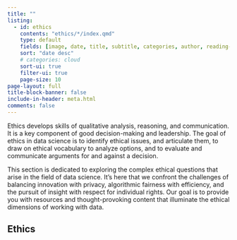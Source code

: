 ```yaml
---
title: ""
listing:
  - id: ethics
    contents: "ethics/*/index.qmd"
    type: default
    fields: [image, date, title, subtitle, categories, author, reading-time]  
    sort: "date desc"
    # categories: cloud
    sort-ui: true
    filter-ui: true
    page-size: 10
page-layout: full
title-block-banner: false
include-in-header: meta.html
comments: false
---
```


Ethics develops skills of qualitative analysis, reasoning, and communication. It is a key component of good decision-making and leadership. The goal of ethics in data science is to identify ethical issues, and articulate them, to draw on ethical vocabulary to analyze options, and to evaluate and communicate arguments for and against a decision.

This section is dedicated to exploring the complex ethical questions that arise in the field of data science. It's here that we confront the challenges of balancing innovation with privacy, algorithmic fairness with efficiency, and the pursuit of insight with respect for individual rights. Our goal is to provide you with resources and thought-provoking content that illuminate the ethical dimensions of working with data.



## Ethics

::: {#ethics}
:::